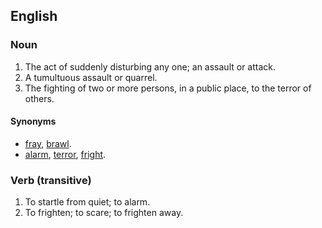 ==English==
===Noun===
#The act of suddenly disturbing any one; an assault or attack.
#A tumultuous assault or quarrel.
#The fighting of two or more persons, in a public place, to the terror of others.

====Synonyms====
*[[fray]], [[brawl]].
*[[alarm]], [[terror]], [[fright]].

===Verb (transitive)===
#To startle from quiet; to alarm.
#To frighten; to scare; to frighten away.